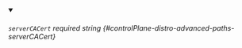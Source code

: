 
<details className="config-field" data-expandable="false" open>
<summary>

###### `serverCACert` <span className="config-field-required" data-required="false">required</span> <span className="config-field-type">string</span> <span className="config-field-default"></span> <span className="config-field-enum"></span> {#controlPlane-distro-advanced-paths-serverCACert}



</summary>



</details>
